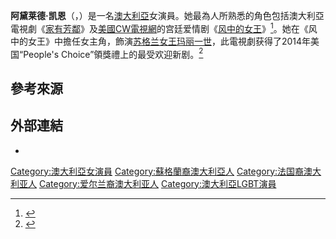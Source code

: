 {{艺人
| 姓名     = 阿黛莱德·凯恩
| 類型     = 女演員
| 圖片     = AdelaideKaneSept2013TIFF.jpg
| 圖片尺寸 = 250px
| 綽號     = 
| 國籍     = {{AUS}}
| birthname = Adelaide Victoria Kane
| 出生日期 = {{birth date and age|1990|8|9}}
| 出生地點 = {{AUS}}[[珀斯|珀斯]]<ref>{{Cite web |url=http://www.imdb.com/name/nm2560043/bio |title=存档副本 |access-date=2014-10-21 |archive-date=2017-08-20 |archive-url=https://web.archive.org/web/20170820003353/http://www.imdb.com/name/nm2560043/bio |dead-url=no }}</ref>
| 職業     = [[演員|演員]]
| 語言     = 
| 教育程度 = 
| 宗教信仰 = 
| 配偶     = 
| 伴侶     = 
| 兒女     = 
| 父母     = 
| 亲属     = 
| 出道作   = 
| 出道日期 = 
| 代表作   =  
| 活躍年代 = 2007年至今
| 網站     = 
| IMDb    = 2560043
| 現任成員 = 
| 過往成員 = 
}}

'''阿黛莱德·凯恩'''（{{lang-en|Adelaide Kane}}，{{bd|1990年|8月9日|catIdx=K}}）是一名[[澳大利亞|澳大利亞]]女演員。她最為人所熟悉的角色包括澳大利亞電視劇《[[家有芳鄰|家有芳鄰]]》及[[美國|美國]][[CW電視網|CW電視網]]的宫廷爱情剧《[[风中的女王|风中的女王]]》<ref>{{Cite web |url=http://deadline.com/2013/02/the-cw-casts-its-mary-queen-of-scots-426633/ |title=存档副本 |access-date=2014-10-21 |archive-date=2020-11-27 |archive-url=https://web.archive.org/web/20201127212526/https://deadline.com/2013/02/the-cw-casts-its-mary-queen-of-scots-426633/ |dead-url=no }}</ref>。她在《风中的女王》中擔任女主角，飾演[[玛丽一世_(苏格兰)|苏格兰女王玛丽一世]]，此電視劇获得了2014年美国“People's Choice”領獎禮上的最受欢迎新剧。<ref>{{Cite web |url=http://www.huffingtonpost.com/2013/10/16/reign-premiere-adelaide-kane-mary_n_4112415.html |title=存档副本 |access-date=2014-10-21 |archive-date=2014-11-17 |archive-url=https://web.archive.org/web/20141117110238/http://www.huffingtonpost.com/2013/10/16/reign-premiere-adelaide-kane-mary_n_4112415.html |dead-url=no }}</ref>

== 參考來源 ==
<references/> 

== 外部連結 ==
* {{imdb name|id=2560043}}

{{Authority control}}
{{DEFAULTSORT: Kane, Adelaide}}
[[Category:澳大利亞女演員|Category:澳大利亞女演員]]
[[Category:蘇格蘭裔澳大利亞人|Category:蘇格蘭裔澳大利亞人]]
[[Category:法国裔澳大利亚人|Category:法国裔澳大利亚人]]
[[Category:爱尔兰裔澳大利亚人|Category:爱尔兰裔澳大利亚人]]
[[Category:澳大利亞LGBT演員|Category:澳大利亞LGBT演員]]